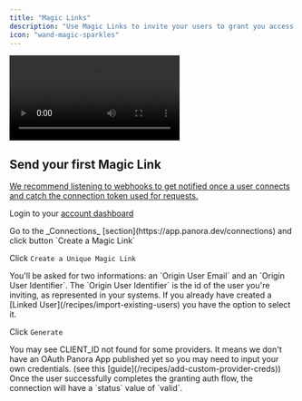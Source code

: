 ```yaml
---
title: "Magic Links"
description: "Use Magic Links to invite your users to grant you access to their data without a dedicated website. Create a full connection flow in just a few clicks. **No code required.**"
icon: "wand-magic-sparkles"
---
```


<Frame type="glass">
  <video
    controls
    className="w-full aspect-video"
    src="/images/magiclinks.mp4"
  ></video>
</Frame>

## Send your first Magic Link

[We recommend listening to webhooks to get notified once a user connects and catch the connection token used for requests.
](/recipes/catch-connection-token)

<Steps>

<Step>Login to your [account dashboard](https://app.panora.dev)</Step>

<Step>
  Go to the _Connections_ [section](https://app.panora.dev/connections)
  and click button `Create a Magic Link`
</Step>

<Step>Click `Create a Unique Magic Link`</Step>

<Step>
  You'll be asked for two informations: an `Origin User Email` and an `Origin
  User Identifier`. The `Origin User Identifier` is the id of the user you're
  inviting, as represented in your systems. If you already have created a
  [Linked User](/recipes/import-existing-users) you have the option to select
  it.
</Step>

<Step>Click `Generate`</Step>

</Steps>
<Note> You may see CLIENT_ID not found for some providers. It means we don't have an OAuth Panora App published yet so you may need to input your own credentials. (see this [guide](/recipes/add-custom-provider-creds))</Note>
Once the user successfully completes the granting auth flow, the connection will have a `status` value of `valid`.

